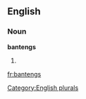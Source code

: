 ==English==

===Noun===
'''bantengs'''

# {{plural of|[[banteng]]}}

[[Category:English plurals]]

[[fr:bantengs]]